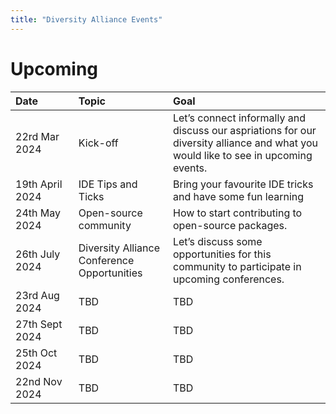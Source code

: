 ```yaml
---
title: "Diversity Alliance Events"
---
```



# Upcoming

|Date| Topic | Goal | 
|:-|:--|:----|
| 22rd Mar 2024 |Kick-off | Let's connect informally and discuss our aspriations for our diversity alliance and what you would like to see in upcoming events.|
|19th April 2024 | IDE Tips and Ticks | Bring your favourite IDE tricks and have some fun learning |
|24th May 2024 | Open-source community | How to start contributing to open-source packages. |
|26th July 2024 | Diversity Alliance Conference Opportunities | Let's discuss some opportunities for this community to participate in upcoming conferences.  |
|23rd Aug 2024 | TBD | TBD  |
|27th Sept 2024 | TBD | TBD  |
|25th Oct 2024 | TBD | TBD  |
|22nd Nov 2024 | TBD | TBD  |



 
